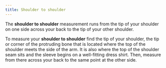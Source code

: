 ```yaml
---
title: Shoulder to shoulder
---
```


The **shoulder to shoulder** measurement runs from the tip of your shoulder on one side across your back to the tip of your other shoulder.

To measure your **shoulder to shoulder** find the tip of your shoulder,
the tip or corner of the protruding bone that is located where the
top of the shoulder meets the side of the arm.
It is also where the top of the shoulder seam sits and the sleeve begins
on a well-fitting dress shirt.
Then, measure from there across your back to the same point at the other side.

<MeasurementImage />
